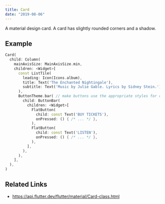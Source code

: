 ```yaml
---
title: Card
date: "2019-08-06"
---
```


A material design card. A card has slightly rounded corners and a shadow.

## Example

```dart liveslice=Card
Card(
  child: Column(
    mainAxisSize: MainAxisSize.min,
    children: <Widget>[
      const ListTile(
        leading: Icon(Icons.album),
        title: Text('The Enchanted Nightingale'),
        subtitle: Text('Music by Julie Gable. Lyrics by Sidney Stein.'),
      ),
      ButtonTheme.bar( // make buttons use the appropriate styles for cards
        child: ButtonBar(
          children: <Widget>[
            FlatButton(
              child: const Text('BUY TICKETS'),
              onPressed: () { /* ... */ },
            ),
            FlatButton(
              child: const Text('LISTEN'),
              onPressed: () { /* ... */ },
            ),
          ],
        ),
      ),
    ],
  ),
)
```

## Related Links
- https://api.flutter.dev/flutter/material/Card-class.html
